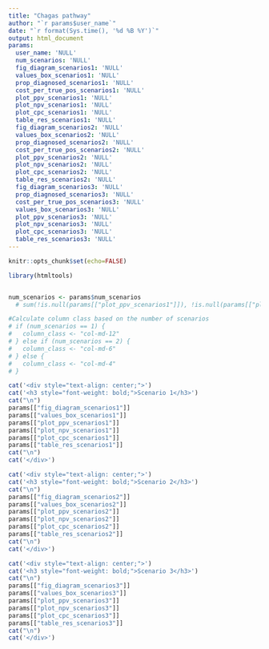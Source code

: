 ```yaml
---
title: "Chagas pathway"
author: "`r params$user_name`"
date: "`r format(Sys.time(), '%d %B %Y')`"
output: html_document
params:
  user_name: 'NULL'
  num_scenarios: 'NULL'
  fig_diagram_scenarios1: 'NULL'
  values_box_scenarios1: 'NULL'
  prop_diagnosed_scenarios1: 'NULL' 
  cost_per_true_pos_scenarios1: 'NULL'
  plot_ppv_scenarios1: 'NULL'
  plot_npv_scenarios1: 'NULL'
  plot_cpc_scenarios1: 'NULL'
  table_res_scenarios1: 'NULL'
  fig_diagram_scenarios2: 'NULL'
  values_box_scenarios2: 'NULL'
  prop_diagnosed_scenarios2: 'NULL' 
  cost_per_true_pos_scenarios2: 'NULL'
  plot_ppv_scenarios2: 'NULL'
  plot_npv_scenarios2: 'NULL'
  plot_cpc_scenarios2: 'NULL'
  table_res_scenarios2: 'NULL'
  fig_diagram_scenarios3: 'NULL'
  prop_diagnosed_scenarios3: 'NULL' 
  cost_per_true_pos_scenarios3: 'NULL'
  values_box_scenarios3: 'NULL'
  plot_ppv_scenarios3: 'NULL'
  plot_npv_scenarios3: 'NULL'
  plot_cpc_scenarios3: 'NULL'
  table_res_scenarios3: 'NULL'
---
```



```r
knitr::opts_chunk$set(echo=FALSE)

library(htmltools)


num_scenarios <- params$num_scenarios
  # sum(!is.null(params[["plot_ppv_scenarios1"]]), !is.null(params[["plot_ppv_scenarios2"]]), !is.null(params[["plot_ppv_scenarios3"]]))

#Calculate column class based on the number of scenarios
# if (num_scenarios == 1) {
#   column_class <- "col-md-12"
# } else if (num_scenarios == 2) {
#   column_class <- "col-md-6"
# } else {
#   column_class <- "col-md-4"
# }
```


<!-- <div class="row"> -->
```r
cat('<div style="text-align: center;">') 
cat('<h3 style="font-weight: bold;">Scenario 1</h3>') 
cat("\n")
params[["fig_diagram_scenarios1"]]
params[["values_box_scenarios1"]]
params[["plot_ppv_scenarios1"]]
params[["plot_npv_scenarios1"]]
params[["plot_cpc_scenarios1"]]
params[["table_res_scenarios1"]]
cat("\n")
cat('</div>')
```

```r
cat('<div style="text-align: center;">') 
cat('<h3 style="font-weight: bold;">Scenario 2</h3>')
cat("\n")
params[["fig_diagram_scenarios2"]]
params[["values_box_scenarios2"]]
params[["plot_ppv_scenarios2"]]
params[["plot_npv_scenarios2"]]
params[["plot_cpc_scenarios2"]]
params[["table_res_scenarios2"]]
cat("\n")
cat('</div>')
```

```r
cat('<div style="text-align: center;">') 
cat('<h3 style="font-weight: bold;">Scenario 3</h3>')
cat("\n")
params[["fig_diagram_scenarios3"]]
params[["values_box_scenarios3"]]
params[["plot_ppv_scenarios3"]]
params[["plot_npv_scenarios3"]]
params[["plot_cpc_scenarios3"]]
params[["table_res_scenarios3"]]
cat("\n")
cat('</div>')
```

<!-- # ```{r, results='asis'} -->
<!-- # plotlist = list() -->
<!-- # if (num_scenarios >= 1) { -->
<!-- #   params[["fig_diagram_scenarios1"]] -->
<!-- #   params[["plot_ppv_scenarios1"]] -->
<!-- #  -->
<!-- # } -->

<!-- #Iterate over scenarios and generate columns -->
<!-- # res <- lapply(1:num_scenarios, function(i) params[[paste0("fig_diagram_scenarios", i)]]) -->
<!-- # res1 <- lapply(1:2, function(i) params[[paste0("plot_ppv_scenarios", i)]]) -->
<!-- # htmltools::tagList(res) -->
<!-- # htmltools::tagList(res1) -->

<!-- # for (i in 1:num_scenarios) { -->
<!-- #     scenario_name <- paste0("Scenario ", i) -->
<!-- #     # cat(paste0('<div class="', column_class, '">')) -->
<!-- #     # cat("\n", scenario_name, "\n") -->
<!-- #     # cat('<div style="text-align: center;">') -->
<!-- #     plotlist[[i]] <- list( -->
<!-- #         fig_diagra = params[[paste0("fig_diagram_scenarios", i)]], -->
<!-- #         plot_ppv = print(params[[paste0("plot_ppv_scenarios", i)]]) -->
<!-- #     ) -->
<!-- #     # print(params[[paste0("plot_ppv_scenarios", i)]]) -->
<!-- #     # print(params[[paste0("plot_npv_scenarios", i)]]) -->
<!-- #     # print(params[[paste0("plot_cpc_scenarios", i)]]) -->
<!-- #     # cat("</div>") -->
<!-- #     # cat("</div>") -->
<!-- #     # cat("\n") -->
<!-- # } -->
<!-- #  -->
<!-- # htmltools::tagList(setNames(plotlist, NULL)) -->
<!-- ``` -->
<!-- </div> -->



<!-- # ```{r, results='asis'} -->
<!-- # cat('<div style="text-align: center;">') -->
<!-- # print(params[["scatterplot_plot"]]) -->
<!-- # cat('</div>') -->
<!-- # -->
<!-- # # params[["scatterplot_plot"]] -->
<!-- # ``` -->


